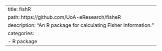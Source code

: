 ---
title: fishR
path: https://github.com/UoA-eResearch/fisheR
description: "An R package for calculating Fisher Information."
categories:
  - R package
---